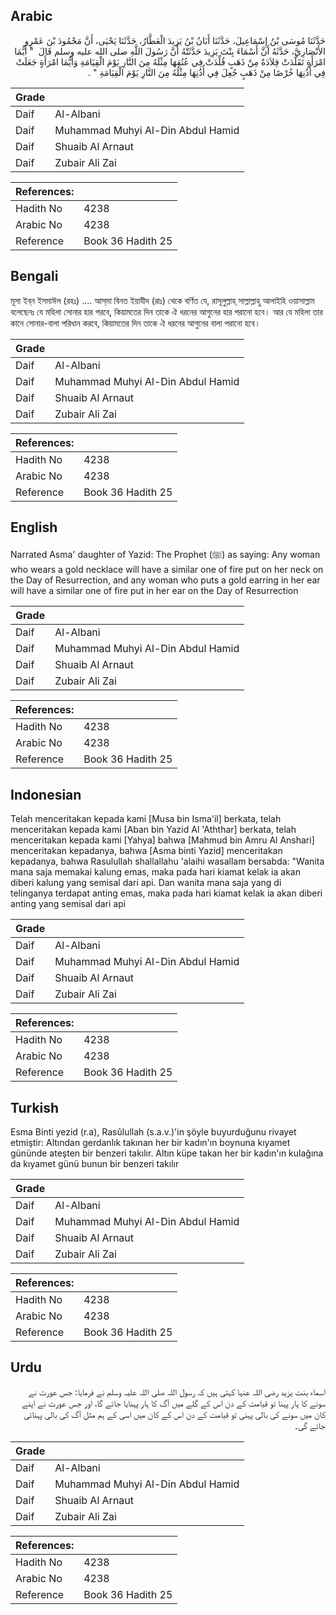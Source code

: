 ## Arabic


<div dir="rtl" lang="ar" style={{fontSize:'larger',backgroundColor:'#f8f9fa',padding:20}}>
حَدَّثَنَا مُوسَى بْنُ إِسْمَاعِيلَ، حَدَّثَنَا أَبَانُ بْنُ يَزِيدَ الْعَطَّارُ، حَدَّثَنَا يَحْيَى، أَنَّ مَحْمُودَ بْنَ عَمْرٍو الأَنْصَارِيَّ، حَدَّثَهُ أَنَّ أَسْمَاءَ بِنْتَ يَزِيدَ حَدَّثَتْهُ أَنَّ رَسُولَ اللَّهِ صلى الله عليه وسلم قَالَ ‏ "‏ أَيُّمَا امْرَأَةٍ تَقَلَّدَتْ قِلاَدَةً مِنْ ذَهَبٍ قُلِّدَتْ فِي عُنُقِهَا مِثْلَهُ مِنَ النَّارِ يَوْمَ الْقِيَامَةِ وَأَيُّمَا امْرَأَةٍ جَعَلَتْ فِي أُذُنِهَا خُرْصًا مِنْ ذَهَبٍ جُعِلَ فِي أُذُنِهَا مِثْلُهُ مِنَ النَّارِ يَوْمَ الْقِيَامَةِ ‏"‏ ‏.‏
</div>
<div style={{backgroundColor:'#f8f9fa',padding:20, marginBottom: 10}}><table> <thead> <tr> <th>Grade</th> <th></th> </tr> </thead> <tbody> <tr><td>Daif</td><td>Al-Albani</td></tr><tr><td>Daif</td><td>Muhammad Muhyi Al-Din Abdul Hamid</td></tr><tr><td>Daif</td><td>Shuaib Al Arnaut</td></tr><tr><td>Daif</td><td>Zubair Ali Zai</td></tr></tbody></table><table> <thead> <tr> <th>References:</th> <th></th> </tr> </thead> <tbody><tr><td>Hadith No</td><td>4238</td></tr><tr><td>Arabic No</td><td>4238</td></tr><tr><td>Reference</td><td>Book 36 Hadith 25</td></tr></tbody></table></div>

## Bengali


<div dir="ltr" lang="bn" style={{fontSize:'larger',backgroundColor:'#f8f9fa',padding:20}}>
মূসা ইব্‌ন ইসমাঈল (রহঃ) .... আস্‌মা বিনত ইয়াযীদ (রাঃ) থেকে বর্ণিত যে, রাসূলুল্লাহ্‌ সাল্লাল্লাহু আলাইহি ওয়াসাল্লাম বলেছেনঃ যে মহিলা সোনার হার পরবে, কিয়ামতের দিন তাকে ঐ ধরনের আগুনের হার পরানো হবে। আর যে মহিলা তার কানে সোনার-বালা পরিধান করবে, কিয়ামতের দিন তাকে ঐ ধরনের আগুনের বালা পরানো হবে।
</div>
<div style={{backgroundColor:'#f8f9fa',padding:20, marginBottom: 10}}><table> <thead> <tr> <th>Grade</th> <th></th> </tr> </thead> <tbody> <tr><td>Daif</td><td>Al-Albani</td></tr><tr><td>Daif</td><td>Muhammad Muhyi Al-Din Abdul Hamid</td></tr><tr><td>Daif</td><td>Shuaib Al Arnaut</td></tr><tr><td>Daif</td><td>Zubair Ali Zai</td></tr></tbody></table><table> <thead> <tr> <th>References:</th> <th></th> </tr> </thead> <tbody><tr><td>Hadith No</td><td>4238</td></tr><tr><td>Arabic No</td><td>4238</td></tr><tr><td>Reference</td><td>Book 36 Hadith 25</td></tr></tbody></table></div>

## English


<div dir="ltr" lang="en" style={{fontSize:'larger',backgroundColor:'#f8f9fa',padding:20}}>
Narrated Asma' daughter of Yazid: The Prophet (ﷺ) as saying: Any woman who wears a gold necklace will have a similar one of fire put on her neck on the Day of Resurrection, and any woman who puts a gold earring in her ear will have a similar one of fire put in her ear on the Day of Resurrection
</div>
<div style={{backgroundColor:'#f8f9fa',padding:20, marginBottom: 10}}><table> <thead> <tr> <th>Grade</th> <th></th> </tr> </thead> <tbody> <tr><td>Daif</td><td>Al-Albani</td></tr><tr><td>Daif</td><td>Muhammad Muhyi Al-Din Abdul Hamid</td></tr><tr><td>Daif</td><td>Shuaib Al Arnaut</td></tr><tr><td>Daif</td><td>Zubair Ali Zai</td></tr></tbody></table><table> <thead> <tr> <th>References:</th> <th></th> </tr> </thead> <tbody><tr><td>Hadith No</td><td>4238</td></tr><tr><td>Arabic No</td><td>4238</td></tr><tr><td>Reference</td><td>Book 36 Hadith 25</td></tr></tbody></table></div>

## Indonesian


<div dir="ltr" lang="id" style={{fontSize:'larger',backgroundColor:'#f8f9fa',padding:20}}>
Telah menceritakan kepada kami [Musa bin Isma'il] berkata, telah menceritakan kepada kami [Aban bin Yazid Al 'Aththar] berkata, telah menceritakan kepada kami [Yahya] bahwa [Mahmud bin Amru Al Anshari] menceritakan kepadanya, bahwa [Asma binti Yazid] menceritakan kepadanya, bahwa Rasulullah shallallahu 'alaihi wasallam bersabda: "Wanita mana saja memakai kalung emas, maka pada hari kiamat kelak ia akan diberi kalung yang semisal dari api. Dan wanita mana saja yang di telinganya terdapat anting emas, maka pada hari kiamat kelak ia akan diberi anting yang semisal dari api
</div>
<div style={{backgroundColor:'#f8f9fa',padding:20, marginBottom: 10}}><table> <thead> <tr> <th>Grade</th> <th></th> </tr> </thead> <tbody> <tr><td>Daif</td><td>Al-Albani</td></tr><tr><td>Daif</td><td>Muhammad Muhyi Al-Din Abdul Hamid</td></tr><tr><td>Daif</td><td>Shuaib Al Arnaut</td></tr><tr><td>Daif</td><td>Zubair Ali Zai</td></tr></tbody></table><table> <thead> <tr> <th>References:</th> <th></th> </tr> </thead> <tbody><tr><td>Hadith No</td><td>4238</td></tr><tr><td>Arabic No</td><td>4238</td></tr><tr><td>Reference</td><td>Book 36 Hadith 25</td></tr></tbody></table></div>

## Turkish


<div dir="ltr" lang="tr" style={{fontSize:'larger',backgroundColor:'#f8f9fa',padding:20}}>
Esma Binti yezid (r.a), Rasûlullah (s.a.v.)'in şöyle buyurduğunu rivayet etmiştir: Altından gerdanlık takınan her bir kadın'ın boynuna kıyamet gününde ateşten bir benzeri takılır. Altın küpe takan her bir kadın'ın kulağına da kıyamet günü bunun bir benzeri takılır
</div>
<div style={{backgroundColor:'#f8f9fa',padding:20, marginBottom: 10}}><table> <thead> <tr> <th>Grade</th> <th></th> </tr> </thead> <tbody> <tr><td>Daif</td><td>Al-Albani</td></tr><tr><td>Daif</td><td>Muhammad Muhyi Al-Din Abdul Hamid</td></tr><tr><td>Daif</td><td>Shuaib Al Arnaut</td></tr><tr><td>Daif</td><td>Zubair Ali Zai</td></tr></tbody></table><table> <thead> <tr> <th>References:</th> <th></th> </tr> </thead> <tbody><tr><td>Hadith No</td><td>4238</td></tr><tr><td>Arabic No</td><td>4238</td></tr><tr><td>Reference</td><td>Book 36 Hadith 25</td></tr></tbody></table></div>

## Urdu


<div dir="rtl" lang="ur" style={{fontSize:'larger',backgroundColor:'#f8f9fa',padding:20}}>
اسماء بنت یزید رضی اللہ عنہا کہتی ہیں کہ رسول اللہ صلی اللہ علیہ وسلم نے فرمایا: جس عورت نے سونے کا ہار پہنا تو قیامت کے دن اس کے گلے میں آگ کا ہار پہنایا جائے گا، اور جس عورت نے اپنے کان میں سونے کی بالی پہنی تو قیامت کے دن اس کے کان میں اسی کے ہم مثل آگ کی بالی پہنائی جائے گی۔
</div>
<div style={{backgroundColor:'#f8f9fa',padding:20, marginBottom: 10}}><table> <thead> <tr> <th>Grade</th> <th></th> </tr> </thead> <tbody> <tr><td>Daif</td><td>Al-Albani</td></tr><tr><td>Daif</td><td>Muhammad Muhyi Al-Din Abdul Hamid</td></tr><tr><td>Daif</td><td>Shuaib Al Arnaut</td></tr><tr><td>Daif</td><td>Zubair Ali Zai</td></tr></tbody></table><table> <thead> <tr> <th>References:</th> <th></th> </tr> </thead> <tbody><tr><td>Hadith No</td><td>4238</td></tr><tr><td>Arabic No</td><td>4238</td></tr><tr><td>Reference</td><td>Book 36 Hadith 25</td></tr></tbody></table></div>